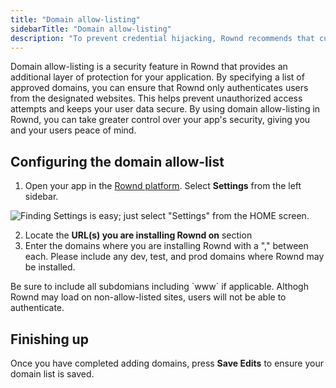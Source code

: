 ```yaml
---
title: "Domain allow-listing"
sidebarTitle: "Domain allow-listing"
description: "To prevent credential hijacking, Rownd recommends that customers set their list of allowed domains"
---
```


Domain allow-listing is a security feature in Rownd that provides an additional layer of protection for your application. By specifying a list of approved domains, you can ensure that Rownd only authenticates users from the designated websites. This helps prevent unauthorized access attempts and keeps your user data secure. By using domain allow-listing in Rownd, you can take greater control over your app's security, giving you and your users peace of mind.

## Configuring the domain allow-list

1. Open your app in the [Rownd platform](https://app.rownd.io/applications). Select **Settings** from the left sidebar.

  ![Finding Settings is easy; just select "Settings" from the HOME screen.](/images/settings-page.png)

2. Locate the **URL(s) you are installing Rownd on** section
3. Enter the domains where you are installing Rownd with a "," between each. Please include any dev, test, and prod domains where Rownd may be installed.

  <Info>
    Be sure to include all subdomians including `www` if applicable.
  </Info>

<Info>
  Althogh Rownd may load on non-allow-listed sites, users will not be able to authenticate.
</Info>

## Finishing up

Once you have completed adding domains, press **Save Edits** to ensure your domain list is saved. 

